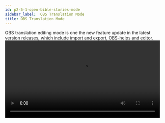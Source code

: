 ```yaml
---
id: p2-5-1-open-bible-stories-mode
sidebar_label:  OBS Translation Mode
title: OBS Translation Mode
---
```


OBS translation editing mode is one the new feature update in the latest version releases, which include import and export, OBS-helps and editor. 
<video controls src="/scribeV2-1-0/Create-New-OBS.mov" width="100%" type="video/mov"/>
